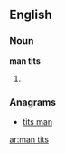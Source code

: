 ==English==

===Noun===
'''man tits'''

# {{plural of|[[man tit]]}}

===Anagrams===
* [[tits man#English|tits man]]

[[ar:man tits]]